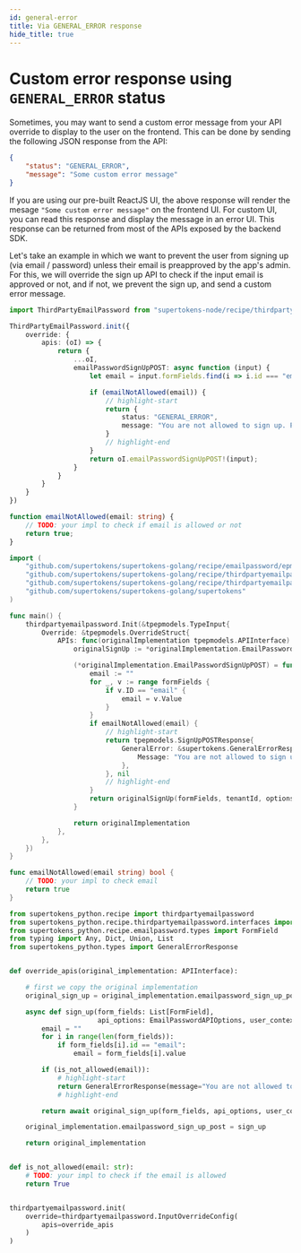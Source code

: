 ```yaml
---
id: general-error
title: Via GENERAL_ERROR response
hide_title: true
---
```



# Custom error response using `GENERAL_ERROR` status

Sometimes, you may want to send a custom error message from your API override to display to the user on the frontend. This can be done by sending the following JSON response from the API:
```json
{
    "status": "GENERAL_ERROR",
    "message": "Some custom error message"
}
```

If you are using our pre-built ReactJS UI, the above response will render the mesage `"Some custom error message"` on the frontend UI. For custom UI, you can read this response and display the message in an error UI. This response can be returned from most of the APIs exposed by the backend SDK.

Let's take an example in which we want to prevent the user from signing up (via email / password) unless their email is preapproved by the app's admin. For this, we will override the sign up API to check if the input email is approved or not, and if not, we prevent the sign up, and send a custom error message.

<BackendSDKTabs>
<TabItem value="nodejs">

```ts
import ThirdPartyEmailPassword from "supertokens-node/recipe/thirdpartyemailpassword";

ThirdPartyEmailPassword.init({
    override: {
        apis: (oI) => {
            return {
                ...oI,
                emailPasswordSignUpPOST: async function (input) {
                    let email = input.formFields.find(i => i.id === "email")!.value;

                    if (emailNotAllowed(email)) {
                        // highlight-start
                        return {
                            status: "GENERAL_ERROR",
                            message: "You are not allowed to sign up. Please contact the app's admin to get permission"
                        }
                        // highlight-end
                    }
                    return oI.emailPasswordSignUpPOST!(input);
                }
            }
        }
    }
})

function emailNotAllowed(email: string) {
    // TODO: your impl to check if email is allowed or not
    return true;
}
```

</TabItem>
<TabItem value="go">

```go
import (
	"github.com/supertokens/supertokens-golang/recipe/emailpassword/epmodels"
	"github.com/supertokens/supertokens-golang/recipe/thirdpartyemailpassword"
	"github.com/supertokens/supertokens-golang/recipe/thirdpartyemailpassword/tpepmodels"
	"github.com/supertokens/supertokens-golang/supertokens"
)

func main() {
	thirdpartyemailpassword.Init(&tpepmodels.TypeInput{
		Override: &tpepmodels.OverrideStruct{
			APIs: func(originalImplementation tpepmodels.APIInterface) tpepmodels.APIInterface {
				originalSignUp := *originalImplementation.EmailPasswordSignUpPOST

				(*originalImplementation.EmailPasswordSignUpPOST) = func(formFields []epmodels.TypeFormField, tenantId string, options epmodels.APIOptions, userContext supertokens.UserContext) (tpepmodels.SignUpPOSTResponse, error) {
					email := ""
					for _, v := range formFields {
						if v.ID == "email" {
							email = v.Value
						}
					}
					if emailNotAllowed(email) {
						// highlight-start
						return tpepmodels.SignUpPOSTResponse{
							GeneralError: &supertokens.GeneralErrorResponse{
								Message: "You are not allowed to sign up. Please contact the app's admin to get permission",
							},
						}, nil
						// highlight-end
					}
					return originalSignUp(formFields, tenantId, options, userContext)
				}

				return originalImplementation
			},
		},
	})
}

func emailNotAllowed(email string) bool {
	// TODO: your impl to check email
	return true
}
```

</TabItem>
<TabItem value="python">

```python
from supertokens_python.recipe import thirdpartyemailpassword
from supertokens_python.recipe.thirdpartyemailpassword.interfaces import APIInterface, EmailPasswordSignUpPostOkResult, EmailPasswordSignUpPostEmailAlreadyExistsError, EmailPasswordAPIOptions
from supertokens_python.recipe.emailpassword.types import FormField
from typing import Any, Dict, Union, List
from supertokens_python.types import GeneralErrorResponse


def override_apis(original_implementation: APIInterface):

    # first we copy the original implementation
    original_sign_up = original_implementation.emailpassword_sign_up_post

    async def sign_up(form_fields: List[FormField],
                      api_options: EmailPasswordAPIOptions, user_context: Dict[str, Any]) -> Union[EmailPasswordSignUpPostOkResult, EmailPasswordSignUpPostEmailAlreadyExistsError, GeneralErrorResponse]:
        email = ""
        for i in range(len(form_fields)):
            if form_fields[i].id == "email":
                email = form_fields[i].value

        if (is_not_allowed(email)):
            # highlight-start
            return GeneralErrorResponse(message="You are not allowed to sign up. Please contact the app's admin to get permission")
            # highlight-end

        return await original_sign_up(form_fields, api_options, user_context)

    original_implementation.emailpassword_sign_up_post = sign_up

    return original_implementation


def is_not_allowed(email: str):
    # TODO: your impl to check if the email is allowed
    return True


thirdpartyemailpassword.init(
    override=thirdpartyemailpassword.InputOverrideConfig(
        apis=override_apis
    )
)
```

</TabItem>
</BackendSDKTabs>